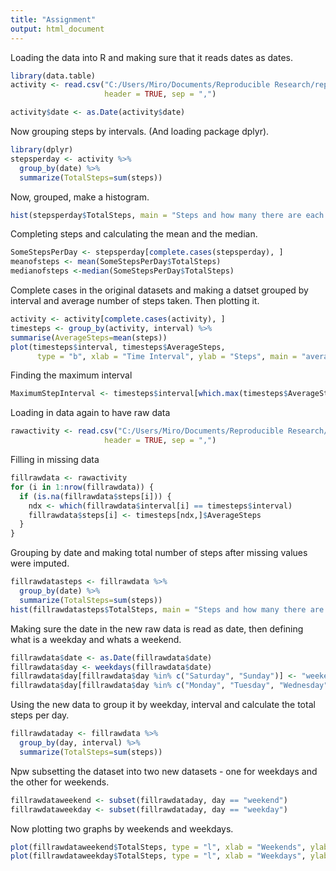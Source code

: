 ```yaml
---
title: "Assignment"
output: html_document
---
```

Loading the data into R and making sure that it reads dates as dates.
```r
library(data.table)
activity <- read.csv("C:/Users/Miro/Documents/Reproducible Research/repdata_data_activity/activity.csv", 
                     header = TRUE, sep = ",")

activity$date <- as.Date(activity$date)
```

Now grouping steps by intervals. (And loading package dplyr).

```r
library(dplyr)
stepsperday <- activity %>% 
  group_by(date) %>% 
  summarize(TotalSteps=sum(steps))
```

Now, grouped, make a histogram.

```r
hist(stepsperday$TotalSteps, main = "Steps and how many there are each day", xlab = "All the STEEEPS Per day", ylab = "the Count of spets")
```

Completing steps and calculating the mean and the median.
```r
SomeStepsPerDay <- stepsperday[complete.cases(stepsperday), ]
meanofsteps <- mean(SomeStepsPerDay$TotalSteps)
medianofsteps <-median(SomeStepsPerDay$TotalSteps)
```

Complete cases in the original datasets and making a datset grouped by interval and average number of steps taken. Then plotting it.  
```r
activity <- activity[complete.cases(activity), ]
timesteps <- group_by(activity, interval) %>%
summarise(AverageSteps=mean(steps))
plot(timesteps$interval, timesteps$AverageSteps, 
      type = "b", xlab = "Time Interval", ylab = "Steps", main = "average steps in time")
```

Finding the maximum interval
```r
MaximumStepInterval <- timesteps$interval[which.max(timesteps$AverageSteps)]
```

Loading in data again to have raw data
``` r
rawactivity <- read.csv("C:/Users/Miro/Documents/Reproducible Research/repdata_data_activity/activity.csv", 
                     header = TRUE, sep = ",")
```

Filling in missing data

```r
fillrawdata <- rawactivity
for (i in 1:nrow(fillrawdata)) {
  if (is.na(fillrawdata$steps[i])) {
    ndx <- which(fillrawdata$interval[i] == timesteps$interval)
    fillrawdata$steps[i] <- timesteps[ndx,]$AverageSteps
  }
}
```

Grouping by date and making total number of steps after missing values were imputed.
```r
fillrawdatasteps <- fillrawdata %>% 
  group_by(date) %>% 
  summarize(TotalSteps=sum(steps))
hist(fillrawdatasteps$TotalSteps, main = "Steps and how many there are each day", xlab = "All the STEEEPS Per day", ylab = "the Count of spets")
```

Making sure the date in the new raw data is read as date, then defining what is a weekday and whats a weekend. 
``` r
fillrawdata$date <- as.Date(fillrawdata$date)
fillrawdata$day <- weekdays(fillrawdata$date)
fillrawdata$day[fillrawdata$day %in% c("Saturday", "Sunday")] <- "weekend"
fillrawdata$day[fillrawdata$day %in% c("Monday", "Tuesday", "Wednesday", "Thursday", "Friday")] <- "weekday"
```

Using the new data to group it by weekday, interval and calculate the total steps per day. 
``` r
fillrawdataday <- fillrawdata %>% 
  group_by(day, interval) %>% 
  summarize(TotalSteps=sum(steps))
```

Npw subsetting the dataset into two new datasets - one for weekdays and the other for weekends.
```r
fillrawdataweekend <- subset(fillrawdataday, day == "weekend")
fillrawdataweekday <- subset(fillrawdataday, day == "weekday")
```

Now plotting two graphs by weekends and weekdays. 
``` r
plot(fillrawdataweekend$TotalSteps, type = "l", xlab = "Weekends", ylab = "Steps", main = "Steps in weekends")
plot(fillrawdataweekday$TotalSteps, type = "l", xlab = "Weekdays", ylab = "Steps", main = "Steps in weekdays")
```
